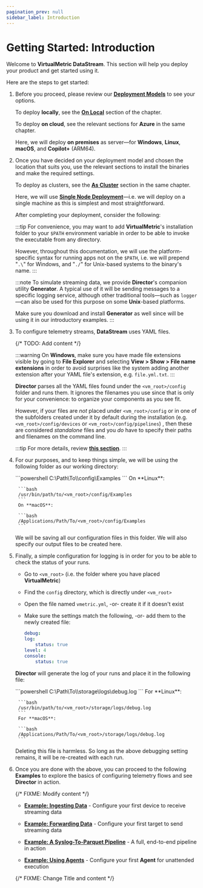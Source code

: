 ```yaml
---
pagination_prev: null
sidebar_label: Introduction
---
```


# Getting Started: Introduction

Welcome to **VirtualMetric DataStream**. This section will help you deploy your product and get started using it.

Here are the steps to get started:

1. Before you proceed, please review our [**Deployment Models**](./deployment/overview.mdx#models) to see your options.

    To deploy **locally**, see the [**On Local**](./deployment/on-local.mdx) section of the chapter.

    To deploy **on cloud**, see the relevant sections for **Azure** in the same chapter.

    Here, we will deploy **on premises** as server&mdash;for **Windows**, **Linux**, **macOS**, and **Copilot+** (ARM64).

2. Once you have decided on your deployment model and chosen the location that suits you, use the relevant sections to install the binaries and make the required settings.

    To deploy as clusters, see the [**As Cluster**](./deployment/as-cluster.mdx) section in the same chapter.

    Here, we will use [**Single Node Deployment**](./director-single-node-deployment.mdx)&mdash;i.e. we will deploy on a single machine as this is simplest and most straightforward.

    After completing your deployment, consider the following:

    :::tip
    For convenience, you may want to add **VirtualMetric**'s installation folder to your `$PATH` environment variable in order to be able to invoke the executable from any directory.
    
    However, throughout this documentation, we will use the platform-specific syntax for running apps not on the `$PATH`, i.e. we will prepend "`.\`" for Windows, and "`./`" for Unix-based systems to the binary's name.
    :::

    :::note
    To simulate streaming data, we provide **Director**'s companion utility **Generator**. A typical use of it will be sending messages to a specific logging service, although other traditional tools&mdash;such as `logger`&mdash;can also be used for this purpose on some **Unix**-based platforms.

    Make sure you download and install **Generator** as well since will be using it in our introductory examples.
    :::

3. To configure telemetry streams, **DataStream** uses YAML files.

    {/* TODO: Add content */}

    :::warning
    On **Windows**, make sure you have made file extensions visible by going to **File Explorer** and selecting **View > Show > File name extensions** in order to avoid surprises like the system adding another extension after your YAML file's extension, e.g. `file.yml.txt`.
    :::

    **Director** parses all the YAML files found under the `<vm_root>/config` folder and runs them. It ignores the filenames you use since that is only for your convenience: to organize your components as you see fit.
    
    However, if your files are _not_ placed under `<vm_root>/config` or in one of the subfolders created under it by default during the installation (e.g. `<vm_root>/config/devices` or `<vm_root>/config/pipelines`) , then these are considered _standalone_ files and you _do_ have to specify their paths and filenames on the command line.

    :::tip
    For more details, review [**this section**](../configuration/overview.mdx#managing-yaml-files).
    :::

4. For our purposes, and to keep things simple, we will be using the following folder as our working directory:

    <Tabs>
    <TabItem value="powershell" label="PowerShell" default>
        ```powershell
        C:\Path\To\<vm_root>\config\Examples
        ```
    </TabItem>    
    <TabItem value="bash" label="Bash">
        On **Linux**:

        ```bash
        /usr/bin/path/to/<vm_root>/config/Examples
        ```
        On **macOS**:

        ```bash
        /Applications/Path/To/<vm_root>/config/Examples
        ```
    </TabItem>
    </Tabs>

    We will be saving all our configuration files in this folder. We will also specify our output files to be created here.

5. Finally, a simple configuration for logging is in order for you to be able to check the status of your runs.

    * Go to `<vm_root>` (i.e. the folder where you have placed **VirtualMetric**)
    * Find the `config` directory, which is directly under `<vm_root>`
    * Open the file named `vmetric.yml`, -or- create it if it doesn't exist
    * Make sure the settings match the following, -or- add them to the newly created file:

        ```yaml
        debug:
        log:
            status: true
        level: 4
        console:
            status: true
        ```

    **Director** will generate the log of your runs and place it in the following file:

    <Tabs>
    <TabItem value="powershell" label="PowerShell" default>
        ```powershell
        C:\Path\To\<vm_root>\storage\logs\debug.log
        ```
    </TabItem>
    <TabItem value="bash" label="Bash">
        For **Linux**:

        ```bash
        /usr/bin/path/to/<vm_root>/storage/logs/debug.log
        ```
        For **macOS**:

        ```bash
        /Applications/Path/To/<vm_root>/storage/logs/debug.log
        ```
    </TabItem>
    </Tabs>

    Deleting this file is harmless. So long as the above debugging setting remains, it will be re-created with each run.

6. Once you are done with the above, you can proceed to the following **Examples** to explore the basics of configuring telemetry flows and see **Director** in action.

    {/* FIXME: Modify content */}

    - [**Example: Ingesting Data**](./example-ingesting-data.mdx) - Configure your first device to receive streaming data

    - [**Example: Forwarding Data**](./example-forwarding-data.mdx) - Configure your first target to send streaming data

    - [**Example: A Syslog-To-Parquet Pipeline**](./example-a-syslog-to-parquet-pipeline.mdx) - A full, end-to-end pipeline in action

    - [**Example: Using Agents**](./example-using-agents.mdx) - Configure your first **Agent** for unattended execution

    {/* FIXME: Change Title and content */}
